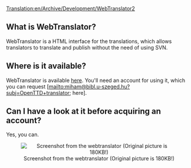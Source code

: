 [[Translation:en/Archive/Development/WebTranslator2]]
== What is WebTranslator? ==
WebTranslator is a HTML interface for the translations, which allows translators to translate and publish without the need of using SVN.

== Where is it available? ==
WebTranslator is available [http://translator.openttd.org/ here]. You'll need an account for using it, which you can request [mailto:&#x6d;&#105;&#x68;&#x61;&#109;&#x40;&#98;&#105;&#x62;&#108;&#46;&#117;&#x2d;&#115;&#x7a;&#x65;&#x67;&#101;&#x64;&#x2e;&#x68;&#x75;&#63;&#x73;&#x75;&#98;&#106;&#x3d;&#79;&#x70;&#x65;&#110;&#x54;&#x54;&#x44;&#x2b;&#116;&#x72;&#97;&#110;&#x73;&#108;&#97;&#116;&#x6f;&#x72; here].

== Can I have a look at it before acquiring an account? ==
Yes, you can.
<center>[[File:en/Archive/Development/Screenshot01.png|thumb|center|Screenshot from the webtranslator (Original picture is 180KB!)]]</center>